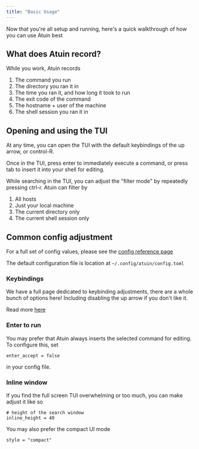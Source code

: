 ```yaml
---
title: "Basic Usage"
---
```


Now that you're all setup and running, here's a quick walkthrough of how you can use Atuin best

## What does Atuin record?

While you work, Atuin records

1. The command you run
2. The directory you ran it in
3. The time you ran it, and how long it took to run
4. The exit code of the command
5. The hostname + user of the machine
6. The shell session you ran it in

## Opening and using the TUI

At any time, you can open the TUI with the default keybindings of the up arrow, or control-R.

Once in the TUI, press enter to immediately execute a command, or press tab to insert it into your shell for editing.

While searching in the TUI, you can adjust the "filter mode" by repeatedly pressing ctrl-r. Atuin can filter by

1. All hosts
2. Just your local machine
3. The current directory only
4. The current shell session only

## Common config adjustment

For a full set of config values, please see the [config reference page](/configuration/config/)

The default configuration file is location at `~/.config/atuin/config.toml`

### Keybindings

We have a full page dedicated to keybinding adjustments, there are a whole bunch of options here! Including disabling the up arrow if you don't like it.

Read more [here](/configuration/key-binding/)

### Enter to run

You may prefer that Atuin always inserts the selected command for editing. To configure this, set

```
enter_accept = false
```

in your config file.

### Inline window

If you find the full screen TUI overwhelming or too much, you can make adjust it like so

```
# height of the search window
inline_height = 40
```

You may also prefer the compact UI mode

```
style = "compact"
```
